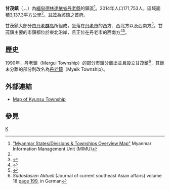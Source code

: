{{Infobox settlement
|name =甘茂鎮
|native_name = {{lang|my|ကျွန်းစုမြို့နယ်}}
|settlement_type = [[丹老縣|丹老縣]]鎮區
|image_skyline = 
|image_map = 
|mapsize = 
|map_caption = 
|pushpin_label_position = bottom
|pushpin_map = Burma
|pushpin_map_caption =甘茂鎮在緬甸的位置
|seat = [[甘茂_(緬甸城市)|甘茂]]
|seat_type = 首府
|subdivision_type = 國家
|subdivision_name = {{flag|Burma}}
|subdivision_type1 = [[缅甸行政区划|省邦]]
|subdivision_name1 = [[德林達依省|德林達依省]]
|subdivision_type2 = [[縣_(緬甸)|縣]]
|subdivision_name2 = [[丹老縣|丹老縣]]
|area_total_km2 = 3,137.3
|population_footnotes =<ref name="citypopulation">[http://www.citypopulation.de/php/myanmar-admin.php MYANMAR: Administrative Division] {{Wayback|url=http://www.citypopulation.de/php/myanmar-admin.php |date=20151117024737 }}. Citypopulation. 2015-11-22</ref>
|population = 171,753
|population_as_of = 2014
|population_density_km2 = 54.75
|coordinates_display = inline,title
|coordinates_region = MM
|latNS = N
|latd = 11
|latm = 48
|lats = 06
|longEW = E
|longd = 98
|longm = 31
|longs = 32
|elevation_ft = 
|elevation_m = 
|timezone = [[Myanmar_Standard_Time|MST]]
|utc_offset = +6:30
|website =
}}

'''甘茂鎮'''（{{lang-my|ကျွန်းစုမြို့နယ်}}，{{lang-en|Kyunsu Township}}、{{lang|en|Kanmaw Township}}）為[[緬甸|緬甸]][[德林達依省|德林達依省]][[丹老縣|丹老縣]]的鎮區<ref name="MIMU001">[http://www.burmalibrary.org/docs6/MIMU001_A3_SD%20&%20Township%20Overview.pdf "Myanmar States/Divisions & Townships Overview Map"] {{Wayback|url=http://www.burmalibrary.org/docs6/MIMU001_A3_SD%20%26%20Township%20Overview.pdf |date=20101203160828 }} Myanmar Information Management Unit (MIMU)</ref>。2014年人口171,753人，區域面積3,137.3平方公里<ref name=citypopulation/>。[[甘茂_(緬甸城市)|甘茂]]為該鎮之首府。

甘茂鎮大部分由[[丹老群岛|丹老群岛]]所組成，坐落在[[丹老|丹老市]]的西方、西北方以及西南方<ref>{{cite map|url=http://themimu.info/3W/ALL%20Sectors/South%20East/MIMU534v01_100812_SE%203W%20All%20Sector%20Kyunsu_VT_A3.pdf|title=Kyunsu Township|publisher=Myanmar Information Management Unit|accessdate=November 13, 2010|deadurl=yes|archiveurl=https://web.archive.org/web/20110722000941/http://themimu.info/3W/ALL%20Sectors/South%20East/MIMU534v01_100812_SE%203W%20All%20Sector%20Kyunsu_VT_A3.pdf|archivedate=2011年7月22日}}</ref>。甘茂鎮主要的市鎮都位於{{link-en|甘茂島|Kanmaw Island}}東北沿岸，且正位在丹老市的西南方<ref name="google">{{cite map|title=[[Google_Maps|Google Maps]]|publisher=Google|accessdate=November 13, 2010}}</ref><ref>{{cite map|title=[[Bing_Maps|Bing Maps]]|publisher= [[Microsoft|Microsoft]] and [[Harris_Corporation|Harris Corporation]] Earthstar Geographics LLC|accessdate=November 13, 2010}}</ref>。

==歷史==
1990年，丹老鎮（Mergui Township）的部分市鎮分離出並且設立甘茂鎮<ref>''Südostasien Aktuell'' (Journal of current southeast Asian affairs) volume 18 [http://books.google.com/books?id=MzhuAAAAMAAJ&q=%22Kyunsu%2BTownship%22&dq=%22Kyunsu%2BTownship%22 page 199], in German</ref>，其餘未分離的部分則改名為[[丹老鎮|丹老鎮]]（Myeik Township）。

==外部連結==
*[https://web.archive.org/web/20110722000941/http://themimu.info/3W/ALL%20Sectors/South%20East/MIMU534v01_100812_SE%203W%20All%20Sector%20Kyunsu_VT_A3.pdf Map of Kyunsu Township]

==參見==
{{Reflist}}

{{德林達依省行政區劃|state=collapsed}}

[[Category:德林達依省鎮區|K]]